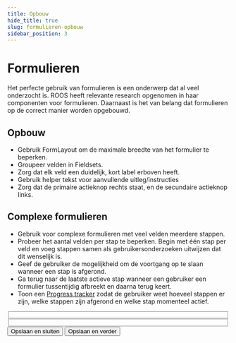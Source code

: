 ```yaml
---
title: Opbouw
hide_title: true
slug: formulieren-opbouw
sidebar_position: 3
---
```



# Formulieren

Het perfecte gebruik van formulieren is een onderwerp dat al veel onderzocht is.
ROOS heeft relevante research opgenomen in haar componenten voor formulieren.
Daarnaast is het van belang dat formulieren op de correct manier worden opgebouwd.

## Opbouw

- Gebruik FormLayout om de maximale breedte van het formulier te beperken.
- Groupeer velden in Fieldsets.
- Zorg dat elk veld een duidelijk, kort label erboven heeft.
- Gebruik helper tekst voor aanvullende uitleg/instructies
- Zorg dat de primaire actieknop rechts staat, en de secundaire actieknop links.

## Complexe formulieren

- Gebruik voor complexe formulieren met veel velden meerdere stappen.
- Probeer het aantal velden per stap te beperken. Begin met één stap per veld en voeg stappen samen als gebruikersonderzoeken uitwijzen dat dit wenselijk is.
- Geef de gebruiker de mogelijkheid om de voortgang op te slaan wanneer een stap is afgerond.
- Ga terug naar de laatste actieve stap wanneer een gebruiker een formulier tussentijdig afbreekt en daarna terug keert.
- Toon een <a href="/rvo/docs/components/progress-tracker/" className="rvo-link">Progress tracker</a> zodat de gebruiker weet hoeveel stappen er zijn, welke stappen zijn afgerond en welke stap momenteel actief.

<ComponentExample>
  <FormLayout>
    <Fieldset legend="Uw gegevens">
      <TextInputField label="Voornaam" />
      <TextInputField label="Achternaam" />
    </Fieldset>
    <Fieldset legend="Opleiding">
      <TextInputField label="Naam instelling" />
      <TextInputField label="Plaats" />
    </Fieldset>
    <ButtonGroup>
      <Button kind="secondary">Opslaan en sluiten</Button>
      <Button className="rvo-button-group__align-right">Opslaan en verder</Button>
    </ButtonGroup>
  </FormLayout>
</ComponentExample>
